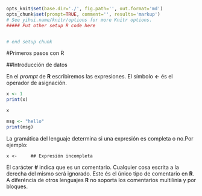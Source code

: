 ```r
opts_knit$set(base.dir='./', fig.path='', out.format='md')
opts_chunk$set(prompt=TRUE, comment='', results='markup')
# See yihui.name/knitr/options for more Knitr options.
##### Put other setup R code here


# end setup chunk
```
#Primeros pasos con R

##Introducción de datos

En el _prompt_ de __R__ escribiremos las expresiones. El símbolo __<-__ és el operador de asignación.

```r
x <- 1
print(x)
```
```r
x
```
```r
msg <- "hello"
print(msg)
```

La gramática del lenguaje determina si una expresión es completa o no.Por ejemplo:

```
x <-     ## Expresión incompleta
```

El carácter __#__ indica que es un comentario. Cualquier cosa escrita a la derecha del mismo será ignorado. Este és el único tipo de comentario en __R__. A diferéncia de otros lenguajes __R__ no soporta los comentarios multilínia y por bloques.
